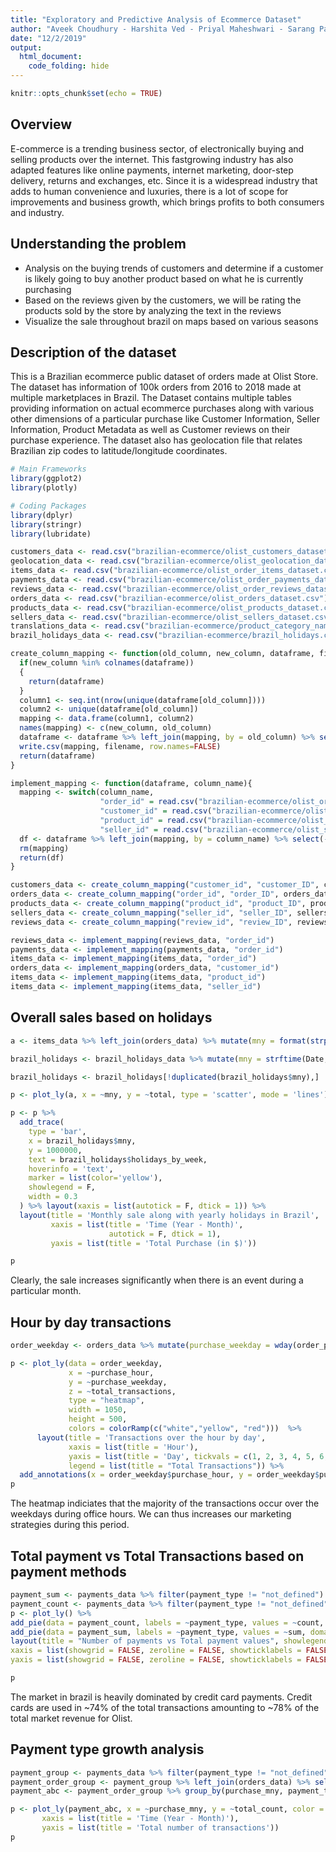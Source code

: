 ```yaml
---
title: "Exploratory and Predictive Analysis of Ecommerce Dataset"
author: "Aveek Choudhury - Harshita Ved - Priyal Maheshwari - Sarang Pande - Sonal Jain"
date: "12/2/2019"
output: 
  html_document:
    code_folding: hide
---
```


```r
knitr::opts_chunk$set(echo = TRUE)
```

## Overview

E-commerce is a trending business sector, of electronically buying and selling products over the internet. This fastgrowing industry has also adapted features like online payments, internet marketing, door-step delivery, returns and exchanges, etc. Since it is a widespread industry that adds to human convenience and luxuries, there is a lot of scope for improvements and business growth, which brings profits to both consumers and industry. 

## Understanding the problem

- Analysis on the buying trends of customers and determine if a customer is likely going to buy another product based on what he is currently purchasing
- Based on the reviews given by the customers, we will be rating the products sold by the store by analyzing the text in the reviews
- Visualize the sale throughout brazil on maps based on various seasons

## Description of the dataset

This is a Brazilian ecommerce public dataset of orders made at Olist Store. The dataset has information of 100k orders from 2016 to 2018 made at multiple marketplaces in Brazil. The Dataset contains multiple tables providing information on actual ecommerce purchases along with various other dimensions of a particular purchase like Customer Information, Seller Information, Product Metadata as well as Customer reviews on their purchase experience. The dataset also has geolocation file that relates Brazilian zip codes to latitude/longitude coordinates. 

```r
# Main Frameworks
library(ggplot2)
library(plotly)

# Coding Packages
library(dplyr)
library(stringr)
library(lubridate)
```

```r
customers_data <- read.csv("brazilian-ecommerce/olist_customers_dataset.csv", stringsAsFactors = FALSE)
geolocation_data <- read.csv("brazilian-ecommerce/olist_geolocation_dataset.csv")
items_data <- read.csv("brazilian-ecommerce/olist_order_items_dataset.csv")
payments_data <- read.csv("brazilian-ecommerce/olist_order_payments_dataset.csv")
reviews_data <- read.csv("brazilian-ecommerce/olist_order_reviews_dataset.csv")
orders_data <- read.csv("brazilian-ecommerce/olist_orders_dataset.csv")
products_data <- read.csv("brazilian-ecommerce/olist_products_dataset.csv")
sellers_data <- read.csv("brazilian-ecommerce/olist_sellers_dataset.csv")
translations_data <- read.csv("brazilian-ecommerce/product_category_name_translation.csv")
brazil_holidays_data <- read.csv("brazilian-ecommerce/brazil_holidays.csv")
```

```r
create_column_mapping <- function(old_column, new_column, dataframe, filename) {
  if(new_column %in% colnames(dataframe))
  {
    return(dataframe)
  }
  column1 <- seq.int(nrow(unique(dataframe[old_column])))
  column2 <- unique(dataframe[old_column])
  mapping <- data.frame(column1, column2)
  names(mapping) <- c(new_column, old_column)
  dataframe <- dataframe %>% left_join(mapping, by = old_column) %>% select(-old_column)
  write.csv(mapping, filename, row.names=FALSE)  
  return(dataframe)
}

implement_mapping <- function(dataframe, column_name){
  mapping <- switch(column_name, 
                    "order_id" = read.csv("brazilian-ecommerce/olist_orders_translation_dataset.csv"),
                    "customer_id" = read.csv("brazilian-ecommerce/olist_customers_translation_dataset.csv"),
                    "product_id" = read.csv("brazilian-ecommerce/olist_products_translation_dataset.csv"),
                    "seller_id" = read.csv("brazilian-ecommerce/olist_sellers_translation_dataset.csv")) 
  df <- dataframe %>% left_join(mapping, by = column_name) %>% select(-column_name)
  rm(mapping)
  return(df)
}

```

```r
customers_data <- create_column_mapping("customer_id", "customer_ID", customers_data, "brazilian-ecommerce/olist_customers_translation_dataset.csv")
orders_data <- create_column_mapping("order_id", "order_ID", orders_data, "brazilian-ecommerce/olist_orders_translation_dataset.csv")
products_data <- create_column_mapping("product_id", "product_ID", products_data, "brazilian-ecommerce/olist_products_translation_dataset.csv")
sellers_data <- create_column_mapping("seller_id", "seller_ID", sellers_data, "brazilian-ecommerce/olist_sellers_translation_dataset.csv")
reviews_data <- create_column_mapping("review_id", "review_ID", reviews_data, "brazilian-ecommerce/olist_reviews_translation_dataset.csv")

reviews_data <- implement_mapping(reviews_data, "order_id")
payments_data <- implement_mapping(payments_data, "order_id")
items_data <- implement_mapping(items_data, "order_id")
orders_data <- implement_mapping(orders_data, "customer_id")
items_data <- implement_mapping(items_data, "product_id")
items_data <- implement_mapping(items_data, "seller_id")
```

## Overall sales based on holidays

```r
a <- items_data %>% left_join(orders_data) %>% mutate(mny = format(strptime(order_purchase_timestamp, "%Y-%m-%d %H:%M:%S"),'%Y-%m')) %>% group_by(mny) %>% summarise(total = sum(price)) %>% arrange(mny)

brazil_holidays <- brazil_holidays_data %>% mutate(mny = strftime(Date, format = "%Y-%m")) %>% group_by(mny) %>% mutate(holidays_by_week = paste0(Holiday, collapse = ",")) %>% select(mny, holidays_by_week)

brazil_holidays <- brazil_holidays[!duplicated(brazil_holidays$mny),]

p <- plot_ly(a, x = ~mny, y = ~total, type = 'scatter', mode = 'lines')

p <- p %>%
  add_trace(
    type = 'bar',
    x = brazil_holidays$mny, 
    y = 1000000,
    text = brazil_holidays$holidays_by_week,
    hoverinfo = 'text',
    marker = list(color='yellow'),
    showlegend = F,
    width = 0.3
  ) %>% layout(xaxis = list(autotick = F, dtick = 1)) %>%
  layout(title = 'Monthly sale along with yearly holidays in Brazil',
         xaxis = list(title = 'Time (Year - Month)',
                      autotick = F, dtick = 1),
         yaxis = list(title = 'Total Purchase (in $)'))

p
```

Clearly, the sale increases significantly when there is an event during a particular month.

## Hour by day transactions

```r
order_weekday <- orders_data %>% mutate(purchase_weekday = wday(order_purchase_timestamp), purchase_hour = format(strptime(order_purchase_timestamp, "%Y-%m-%d %H:%M:%S"),'%H')) %>%  group_by(purchase_weekday, purchase_hour) %>% summarise(total_transactions = n())

p <- plot_ly(data = order_weekday, 
             x = ~purchase_hour,
             y = ~purchase_weekday,
             z = ~total_transactions,
             type = "heatmap",
             width = 1050,
             height = 500,
             colors = colorRamp(c("white","yellow", "red")))  %>%
      layout(title = 'Transactions over the hour by day',
             xaxis = list(title = 'Hour'),
             yaxis = list(title = 'Day', tickvals = c(1, 2, 3, 4, 5, 6, 7), ticktext = c("Sunday", "Monday", "Tuesday", "Wednesday", "Thursday", "Friday", "Saturday")),
             legend = list(title = "Total Transactions")) %>% 
  add_annotations(x = order_weekday$purchase_hour, y = order_weekday$purchase_weekday, text = order_weekday$total_transactions, xref = 'x', yref = 'y', showarrow = FALSE, font=list(color='black'))
p
```

The heatmap indiciates that the majority of the transactions occur over the weekdays during office hours. We can thus increases our marketing strategies during this period.

## Total payment vs Total Transactions based on payment methods

```r
payment_sum <- payments_data %>% filter(payment_type != "not_defined") %>% group_by(payment_type) %>% summarise(sum = sum(payment_value))
payment_count <- payments_data %>% filter(payment_type != "not_defined") %>% group_by(payment_type) %>% summarise(count = n())
p <- plot_ly() %>%
add_pie(data = payment_count, labels = ~payment_type, values = ~count, domain = list(x = c(0, 0.4), y = c(0.4, 1))) %>%
add_pie(data = payment_sum, labels = ~payment_type, values = ~sum, domain = list(x = c(0.6, 1), y = c(0.4, 1))) %>%
layout(title = "Number of payments vs Total payment values", showlegend = F,
xaxis = list(showgrid = FALSE, zeroline = FALSE, showticklabels = FALSE),
yaxis = list(showgrid = FALSE, zeroline = FALSE, showticklabels = FALSE))

p
```

The market in brazil is heavily dominated by credit card payments. Credit cards are used in ~74% of the total transactions amounting to ~78% of the total market revenue for Olist.

## Payment type growth analysis 

```r
payment_group <- payments_data %>% filter(payment_type != "not_defined") %>% group_by(order_ID, payment_type) %>% summarise(count = n())
payment_order_group <- payment_group %>% left_join(orders_data) %>% select(order_ID, payment_type, count, order_purchase_timestamp) %>% mutate(purchase_mny = format(strptime(order_purchase_timestamp, "%Y-%m-%d %H:%M:%S"),'%Y-%m'))
payment_abc <- payment_order_group %>% group_by(purchase_mny, payment_type) %>% summarise(total_count = n())%>% ungroup()

p <- plot_ly(payment_abc, x = ~purchase_mny, y = ~total_count, color = ~payment_type, type = 'scatter', mode = 'lines+markers') %>% layout(title = 'Payment type growth monthly',
       xaxis = list(title = 'Time (Year - Month)'),
       yaxis = list(title = 'Total number of transactions'))
p
```